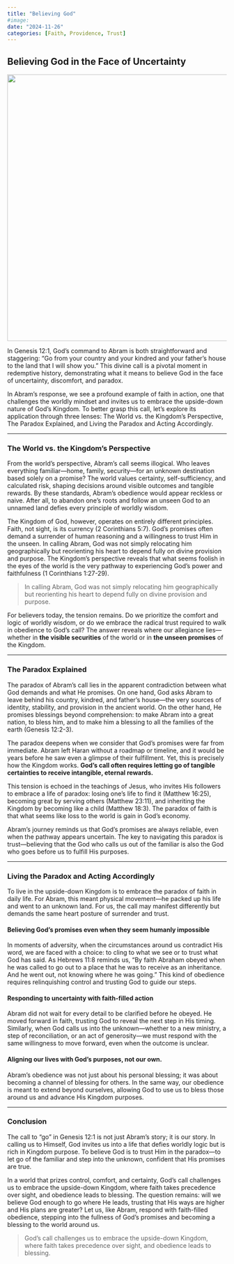 ```yaml
---
title: "Believing God"
#image: 
date: "2024-11-26"
categories: [Faith, Providence, Trust]
---
```


## **Believing God in the Face of Uncertainty**

![](images/abram.webp){fig-align="center" width="611"}

In Genesis 12:1, God’s command to Abram is both straightforward and staggering: “Go from your country and your kindred and your father’s house to the land that I will show you.” This divine call is a pivotal moment in redemptive history, demonstrating what it means to believe God in the face of uncertainty, discomfort, and paradox.

In Abram’s response, we see a profound example of faith in action, one that challenges the worldly mindset and invites us to embrace the upside-down nature of God’s Kingdom. To better grasp this call, let’s explore its application through three lenses: The World vs. the Kingdom’s Perspective, The Paradox Explained, and Living the Paradox and Acting Accordingly.

------------------------------------------------------------------------

### **The World vs. the Kingdom’s Perspective**

From the world’s perspective, Abram’s call seems illogical. Who leaves everything familiar—home, family, security—for an unknown destination based solely on a promise? The world values certainty, self-sufficiency, and calculated risk, shaping decisions around visible outcomes and tangible rewards. By these standards, Abram’s obedience would appear reckless or naive. After all, to abandon one's roots and follow an unseen God to an unnamed land defies every principle of worldly wisdom.

The Kingdom of God, however, operates on entirely different principles. Faith, not sight, is its currency (2 Corinthians 5:7). God’s promises often demand a surrender of human reasoning and a willingness to trust Him in the unseen. In calling Abram, God was not simply relocating him geographically but reorienting his heart to depend fully on divine provision and purpose. The Kingdom’s perspective reveals that what seems foolish in the eyes of the world is the very pathway to experiencing God’s power and faithfulness (1 Corinthians 1:27-29).

> In calling Abram, God was not simply relocating him geographically but reorienting his heart to depend fully on divine provision and purpose.

For believers today, the tension remains. Do we prioritize the comfort and logic of worldly wisdom, or do we embrace the radical trust required to walk in obedience to God’s call? The answer reveals where our allegiance lies—whether in **the visible securities** of the world or in **the unseen promises** of the Kingdom.

------------------------------------------------------------------------

### **The Paradox Explained**

The paradox of Abram’s call lies in the apparent contradiction between what God demands and what He promises. On one hand, God asks Abram to leave behind his country, kindred, and father’s house—the very sources of identity, stability, and provision in the ancient world. On the other hand, He promises blessings beyond comprehension: to make Abram into a great nation, to bless him, and to make him a blessing to all the families of the earth (Genesis 12:2-3).

The paradox deepens when we consider that God’s promises were far from immediate. Abram left Haran without a roadmap or timeline, and it would be years before he saw even a glimpse of their fulfillment. Yet, this is precisely how the Kingdom works. **God’s call often requires letting go of tangible certainties to receive intangible, eternal rewards.**

This tension is echoed in the teachings of Jesus, who invites His followers to embrace a life of paradox: losing one’s life to find it (Matthew 16:25), becoming great by serving others (Matthew 23:11), and inheriting the Kingdom by becoming like a child (Matthew 18:3). The paradox of faith is that what seems like loss to the world is gain in God’s economy.

Abram’s journey reminds us that God’s promises are always reliable, even when the pathway appears uncertain. The key to navigating this paradox is trust—believing that the God who calls us out of the familiar is also the God who goes before us to fulfill His purposes.

------------------------------------------------------------------------

### **Living the Paradox and Acting Accordingly**

To live in the upside-down Kingdom is to embrace the paradox of faith in daily life. For Abram, this meant physical movement—he packed up his life and went to an unknown land. For us, the call may manifest differently but demands the same heart posture of surrender and trust.

#### **Believing God’s promises even when they seem humanly impossible**

In moments of adversity, when the circumstances around us contradict His word, we are faced with a choice: to cling to what we see or to trust what God has said. As Hebrews 11:8 reminds us, “By faith Abraham obeyed when he was called to go out to a place that he was to receive as an inheritance. And he went out, not knowing where he was going.” This kind of obedience requires relinquishing control and trusting God to guide our steps.

#### **Responding to uncertainty with faith-filled action**

Abram did not wait for every detail to be clarified before he obeyed. He moved forward in faith, trusting God to reveal the next step in His timing. Similarly, when God calls us into the unknown—whether to a new ministry, a step of reconciliation, or an act of generosity—we must respond with the same willingness to move forward, even when the outcome is unclear.

#### **Aligning our lives with God’s purposes, not our own.**

Abram’s obedience was not just about his personal blessing; it was about becoming a channel of blessing for others. In the same way, our obedience is meant to extend beyond ourselves, allowing God to use us to bless those around us and advance His Kingdom purposes.

------------------------------------------------------------------------

### **Conclusion**

The call to “go” in Genesis 12:1 is not just Abram’s story; it is our story. In calling us to Himself, God invites us into a life that defies worldly logic but is rich in Kingdom purpose. To believe God is to trust Him in the paradox—to let go of the familiar and step into the unknown, confident that His promises are true.

In a world that prizes control, comfort, and certainty, God’s call challenges us to embrace the upside-down Kingdom, where faith takes precedence over sight, and obedience leads to blessing. The question remains: will we believe God enough to go where He leads, trusting that His ways are higher and His plans are greater? Let us, like Abram, respond with faith-filled obedience, stepping into the fullness of God’s promises and becoming a blessing to the world around us.

> God’s call challenges us to embrace the upside-down Kingdom, where faith takes precedence over sight, and obedience leads to blessing.
